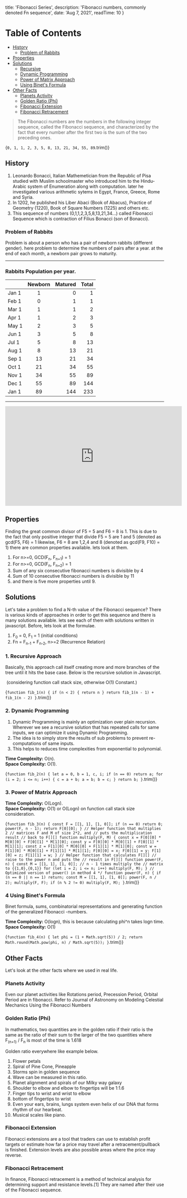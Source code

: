 
  title: 'Fibonacci Series',
  description: 'Fibonacci numbers, commonly denoted Fn sequence',
  date: 'Aug 7, 2021',
  readTime: 10 
}


Table of Contents
=================

   * [History](#history)
      * [Problem of Rabbits](#problem-of-rabbits)
   * [Properties](#properties)
   * [Solutions](#solutions)
      * [Recursive](#recursive)
      * [Dynamic Programming](#dynamic-programming)
      * [Power of Matrix Approach](#power-of-matrix-approach)
      * [Using Binet's Formula](#using-binets-formula)
   * [Other Facts](#other-facts)
      * [Planets Activity](#planets-activity)
      * [Golden Ratio (Phi)](#golden-ratio)
      * [Fibonacci Extension](#fibonacci-extension)
      * [Fibonacci Retracement](#fibonacci-retracement)

> The Fibonacci numbers are the numbers in the following integer sequence, called the Fibonacci sequence, and characterized by the fact that every number after the first two is the sum of the two preceding ones.

<CodeBlock>{`
0, 1, 1, 2, 3, 5, 8, 13, 21, 34, 55, 89
`.trim()}</CodeBlock>

## <a name="history">History</a>
1. <ExternalLink url="https://en.wikipedia.org/wiki/Fibonacci">Leonardo Bonacci</ExternalLink>, Italian Mathemetician from the Republic of Pisa studied with Muslim schoolmaster who introduced him to the Hindu-Arabic system of Enumeration along with computation. later he investigated various arithmetic sytems in Egypt, France, Greece, Rome and Syria.
1. In 1202, he published his <ExternalLink url="https://en.wikipedia.org/wiki/Liber_Abaci">Liber Abaci</ExternalLink> (Book of Abacus), Practice of Geometry (1220), Book of Square Numbers (1225) and others etc.
1. This sequence of numbers (0,1,1,2,3,5,8,13,21,34...) called Fibonacci Sequence which is contraction of Filius Bonacci (son of Bonacci).

### <a name="problem-of-rabbits">Problem of Rabbits</a>
Problem is about a person who has a pair of newborn rabbits (different gender). here problem to determine the numbers of pairs after a year. at the end of each month, a newborn pair grows to maturity. 

- - -
### Rabbits Population per year.
|    | Newborn |  Matured |  Total |
|----------|:-------------:|------:|------:|
| Jan 1 |  1 | 0 | 1 |
| Feb 1 |  0 | 1 | 1 |
| Mar 1 |  1 | 1 | 2 |
| Apr 1 |  1 | 2 | 3 |
| May 1 |  2 | 3 | 5 |
| Jun 1 |  3 | 5 | 8 |
| Jul 1 |  5 | 8 | 13 |
| Aug 1 |  8 | 13 | 21 |
| Sep 1 |  13 | 21 | 34 |
| Oct 1 |  21 | 34 | 55 |
| Nov 1 |  34 | 55 | 89 |
| Dec 1 |  55 | 89 | 144 |
| Jan 1 |  89 | 144 | 233 |

- - -

<iframe width="560" height="315" src="https://www.youtube.com/embed/X1L8XMTi_Vw" title="YouTube video player" frameBorder="0" allow="accelerometer; autoplay; clipboard-write; encrypted-media; gyroscope; picture-in-picture" allowFullScreen></iframe>

## <a name="properties">Properties</a>
Finding the great common divisor of F5 = 5 and F6 = 8 is 1. This is due to the fact that only positive integer that divide F5 = 5 are 1 and 5 (denoted as gcd(F5, F6) = 1 likewise, F6 = 8 are 1,2,4 and 8 (denoted as gcd(F9, F10) = 1) there are common properties available. lets look at them.

1. For n>=0, GCD(F<sub>n</sub>, F<sub>n+1</sub>) = 1
1. For n>=0, GCD(F<sub>n</sub>, F<sub>n+2</sub>) = 1
1. Sum of any six consecutive fibonacci numbers is divisible by 4
1. Sum of 10 consecutive fibonacci numbers is divisible by 11
1. and there is five more properties until 9.

## <a name="solutions">Solutions</a>
Let's take a problem to find a N-th value of the Fibonacci sequence? 
There is various kinds of approaches in order to get this sequence and there is many solutions available. lets see each of them with solutions written in javascript. 
Before, lets look at the formulae.

1. F<sub>0</sub> = 0, F<sub>1</sub> = 1 (initial conditions)
2. Fn = F<sub>n-1</sub> + F<sub>n-2</sub>, n>=2 (Recurrence Relation)

### 1. <a name="properties">Recursive Approach</a>
Basically, this approach call itself creating more and more branches of the tree until it hits the base case.
Below is the recursive solution in Javascript.

<BigO type="time" value="2n" />
<BigO type="space" value="n">
  &nbsp;(considering function call stack size, otherwise O(1) Constant.)
</BigO>

<CodeBlock>{`
function fib_1(n) {
  if (n < 2) {
    return n
  }
  return fib_1(n - 1) + fib_1(n - 2)
}
`.trim()}</CodeBlock>

### 2. <a name="dynamic-programming">Dynamic Programming</a>
1. Dynamic Programming is mainly an optimization over plain recursion. Wherever we see a recursive solution that has repeated calls for same inputs, we can optimize it using Dynamic Programming. 
1. The idea is to simply store the results of sub problems to prevent re-computations of same inputs.
1. This helps to reduces time complexities from exponential to polynomial.

**Time Complexity:** O(n). <br />
**Space Complexity:** O(1). 

<CodeBlock>{`
function fib_2(n) {
  let a = 0, b = 1, c, i;
  if (n == 0)
    return a;
  for (i = 2; i <= n; i++) {
    c = a + b;
    a = b;
    b = c;
  }
  return b;
}
`.trim()}</CodeBlock>

### 3. <a name="power-of-matrix-approach">Power of Matrix Approach</a>

**Time Complexity:** O(Logn). <br />
**Space Complexity:** O(1) or O(Logn) on function call stack size consideration. 

<CodeBlock>{`
function fib_3(n) {
  const F = [[1, 1], [1, 0]];
  if (n == 0)
    return 0;
  power(F, n - 1);
  return F[0][0];
}
// Helper function that multiplies 2
// matrices F and M of size 2*2, and
// puts the multiplication result
// back to F[][]
function multiply(F, M) {
  const x = F[0][0] * M[0][0] + F[0][1] * M[1][0];
  const y = F[0][0] * M[0][1] + F[0][1] * M[1][1];
  const z = F[1][0] * M[0][0] + F[1][1] * M[1][0];
  const w = F[1][0] * M[0][1] + F[1][1] * M[1][1];
  F[0][0] = x;
  F[0][1] = y;
  F[1][0] = z;
  F[1][1] = w;
}
// Helper function that calculates F[][]
// raise to the power n and puts the
// result in F[][]
function power(F, n) {
  const M = [[1, 1], [1, 0]];
  // n - 1 times multiply the
  // matrix to {{1,0},{0,1}}
  for (let i = 2; i <= n; i++)
    multiply(F, M);
}
// Optimized version of power() in method 4 */
function power(F, n) {
  if (n == 0 || n == 1)
    return;
  const M = [[1, 1], [1, 0]];
  power(F, n / 2);
  multiply(F, F);
  if (n % 2 != 0)
    multiply(F, M);
}
`.trim()}</CodeBlock>

### 4 <a name="using-binets-formula">Using Binet's Formula</a>
Binet formula, sums, combinatorial representations and generating function of the generalized Fibonacci -numbers.

**Time Complexity:** O(logn), this is because calculating phi^n takes logn time.  
**Space Complexity:** O(1)

<CodeBlock>{`
function fib_4(n) {
  let phi = (1 + Math.sqrt(5)) / 2;
  return Math.round(Math.pow(phi, n) / Math.sqrt(5));
}
`.trim()}</CodeBlock>

## <a name="other-facts">Other Facts</a>
Let's look at the other facts where we used in real life.

### <a name="planets-activity">Planets Activity</a>
Even our planet activities like Rotations period, Precession Period, Orbital Period are in fibonacci. Refer to Journal of Astronomy on <ExternalLink url="http://article.sapub.org/10.5923.j.astronomy.20190801.02.html">Modeling Celestial Mechanics Using the Fibonacci Numbers</ExternalLink>

### <a name="golden-ratio">Golden Ratio (Phi)</a>
In mathematics, two quantities are in the golden ratio if their ratio is the same as the ratio of their sum to the larger of the two quantities where F<sub>(n+1)</sub> / F<sub>n</sub> is most of the time is 1.618

Golden ratio everywhere like example below.

1. Flower petals
1. Spiral of Pine Cone, Pineapple
1. Storms spin in golden sequence
1. Wave can be measured in this ratio.
1. Planet alignment and spirals of our Milky way galaxy
1. Shoulder to elbow and elbow to fingertips will be 1:1.6
1. Finger tips to wrist and wrist to elbow
1. bottom of fingertips to wrist
1. Even your ears, brains, lungs system even helix of our DNA that forms rhythm of our hearbeat.
1. Musical scales like piano.

### <a name="fibonacci-extension">Fibonacci Extension</a>
Fibonacci extensions are a tool that traders can use to establish profit targets or estimate how far a price may travel after a retracement/pullback is finished. Extension levels are also possible areas where the price may reverse.

### <a name="fibonacci-retracement">Fibonacci Retracement</a>
In finance, Fibonacci retracement is a method of technical analysis for determining support and resistance levels.[1] They are named after their use of the Fibonacci sequence.
